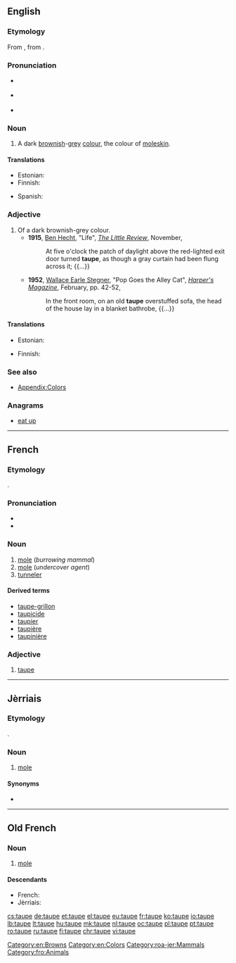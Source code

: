 ==English==
{{was wotd|2008|September|25}}

===Etymology===
From {{etyl|fr|en}} {{term|taupe|lang=fr}}, from {{etyl|la|en}} {{term|talpa||lang=la|[[mole]]}}.

===Pronunciation===
* {{a|UK}} {{IPA|/təʊp/|lang=en}}
* {{a|US}} {{IPA|/toʊp/|lang=en}}
* {{audio|en-us-taupe.ogg|Audio (US)|lang=en}}

===Noun===
{{en-noun}}

# A dark [[brown]]ish-[[grey]] [[color|colour]], the colour of [[moleskin]].
#: {{color panel|2=483C32}}

====Translations====
{{trans-top|a dark brownish-gray colour}}
* Estonian: {{t|et|pruunikashall}}
* Finnish: {{t|fi|ruskeanharmaa}}
{{trans-mid}}
* Spanish: {{t+|es|talpa}}
{{trans-bottom}}

===Adjective===
{{en-adj}}

# Of a dark brownish-grey colour.
#* '''1915''', [[w:Ben Hecht|Ben Hecht]], "Life", ''[[w:The Little Review|The Little Review]]'', November,
#*: At five o'clock the patch of daylight above the red-lighted exit door turned '''taupe''', as though a gray curtain had been flung across it; {{...}}
#* '''1952''', [[w:Wallace Earle Stegner|Wallace Earle Stegner]], "Pop Goes the Alley Cat", ''[[w:Harper's Magazine|Harper's Magazine]]'', February, pp. 42-52,
#*: In the front room, on an old '''taupe''' overstuffed sofa, the head of the house lay in a blanket bathrobe, {{...}}

====Translations====
{{trans-top|of a dark brownish-gray colour}}
* Estonian: {{t|et|pruunikashall}}
{{trans-mid}}
* Finnish: {{t|fi|ruskeanharmaa}}
{{trans-bottom}}

===See also===
* [[Appendix:Colors]]

===Anagrams===
* [[eat up#English|eat up]]

[[Category:en:Browns]]
[[Category:en:Colors]]

----

==French==

===Etymology===
{{etyl|la|fr}} {{term|talpa|lang=la}}.

===Pronunciation===
* {{IPA|/top/|lang=fr}}
* {{audio|Fr-taupe-ca-Montréal.ogg|audio (CA)|lang=fr}}

===Noun===
{{fr-noun|f}}

# [[mole]] (''burrowing mammal'')
# [[mole]] (''undercover agent'')
# [[tunneler]]

====Derived terms====
* [[taupe-grillon]]
* [[taupicide]]
* [[taupier]]
* [[taupière]]
* [[taupinière]]

===Adjective===
{{fr-adj|mf}}

# [[#English|taupe]]

----

==Jèrriais==

===Etymology===
{{etyl|fro|roa-jer}} {{term|taupe|lang=fro}}.

===Noun===
{{roa-jer-noun|f}}

# [[mole]] {{gloss|mammal}}

====Synonyms====
* {{l|roa-jer|taupîn}}

[[Category:roa-jer:Mammals]]

----

==Old French==

===Noun===
{{fro-noun|f}}

# [[mole]] {{gloss|mammal}}

====Descendants====
* French: {{l|fr|taupe}}
* Jèrriais: {{l|roa-jer|taupe}}

[[Category:fro:Animals]]

[[cs:taupe]]
[[de:taupe]]
[[et:taupe]]
[[el:taupe]]
[[eu:taupe]]
[[fr:taupe]]
[[ko:taupe]]
[[io:taupe]]
[[lb:taupe]]
[[lt:taupe]]
[[hu:taupe]]
[[mk:taupe]]
[[nl:taupe]]
[[oc:taupe]]
[[pl:taupe]]
[[pt:taupe]]
[[ro:taupe]]
[[ru:taupe]]
[[fi:taupe]]
[[chr:taupe]]
[[vi:taupe]]